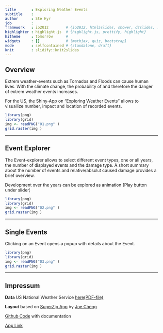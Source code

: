 ```yaml
---
title       : Exploring Weather Events
subtitle    :  
author      : Ste Hyr
job         :  
framework   : io2012        # {io2012, html5slides, shower, dzslides, ...}
highlighter : highlight.js  # {highlight.js, prettify, highlight}
hitheme     : tomorrow      # 
widgets     : []            # {mathjax, quiz, bootstrap}
mode        : selfcontained # {standalone, draft}
knit        : slidify::knit2slides
---
```

 

## Overview

Extrem weather-events such as Tornados and Floods can cause human lives. With the climate change, the probability of and therefore the danger of extrem weather events increases. 

For the US, the Shiny-App on "Exploring Weather Events" allows to visuallize number, impact and location of recorded events. 

```r
library(png)
library(grid)
img <- readPNG("01.png" )
grid.raster(img )
```

--- 

## Event Explorer

The Event-explorer allows to select different event types, one or all years, the number of displayed events and the damage type. A short summary about the number of events and  relative/absolut caused damage provides a brief overview. 

Development over the years can be explored as animation (Play button under slider)

```r
library(png)
library(grid)
img <- readPNG("02.png" )
grid.raster(img )
```

---

## Single Events

Clicking on an Event opens a popup with details about the Event.

```r
library(png)
library(grid)
img <- readPNG("03.png" )
grid.raster(img )
```

--- 

## Impressum

**Data** US National Weather Service [here(PDF-file)](http://www.weather.gov/)

**Layout** based on [SuperZip App](https://github.com/jcheng5/superzip) by [Joe Cheng](https://github.com/jcheng5)

[Github Code](https://github.com/SteHyr/r_shiny_WeatherEvents) with documentation

[App Link ](https://stehyr.shinyapps.io/r_shiny_WeatherEvents/)
